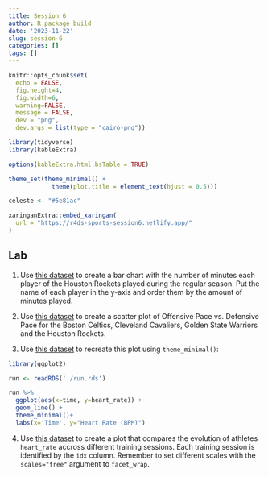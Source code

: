 ```yaml
---
title: Session 6
author: R package build
date: '2023-11-22'
slug: session-6
categories: []
tags: []
---
```




```r
knitr::opts_chunk$set(
  echo = FALSE, 
  fig.height=4, 
  fig.width=6, 
  warning=FALSE, 
  message = FALSE,
  dev = "png", 
  dev.args = list(type = "cairo-png"))

library(tidyverse)
library(kableExtra)

options(kableExtra.html.bsTable = TRUE)

theme_set(theme_minimal() + 
            theme(plot.title = element_text(hjust = 0.5)))

celeste <- "#5e81ac"

```

```r
xaringanExtra::embed_xaringan(
  url = "https://r4ds-sports-session6.netlify.app/"
)
```


## Lab

1) Use [this dataset](./pbox_long.rds) to create a bar chart with the number of minutes each player of the Houston Rockets played during the regular season. Put the name of each player in the y-axis and order them by the amount of minutes played.

2) Use [this dataset](./ff.rds) to create a scatter plot of Offensive Pace vs. Defensive Pace for the Boston Celtics, Cleveland Cavaliers, Golden State Warriors and the Houston Rockets. 

3) Use [this dataset](./run.rds) to recreate this plot using `theme_minimal()`:
```r
library(ggplot2)

run <- readRDS('./run.rds')

run %>% 
  ggplot(aes(x=time, y=heart_rate)) +
  geom_line() +
  theme_minimal()+
  labs(x='Time', y="Heart Rate (BPM)")

```


4) Use [this dataset](./runs_long.rds) to create a plot that compares the evolution of athletes `heart_rate` accross different training sessions. Each training session is identified by the `idx` column. Remember to set different scales with the `scales="free"` argument to `facet_wrap`.

